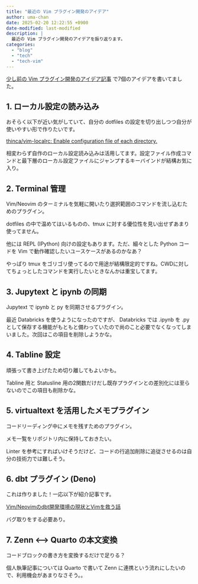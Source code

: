 ```yaml
---
title: "最近の Vim プラグイン開発のアイデア"
author: uma-chan
date: 2025-02-20 12:22:55 +0900
date-modified: last-modified
description: |
  最近の Vim プラグイン開発のアイデアを振り返ります。
categories:
  - "blog"
  - "tech"
  - "tech-vim"
---
```


[少し前の Vim プラグイン開発のアイデア記事](./2024-09-22-vim-plugin-idea.qmd) で7個のアイデアを書いてました。

## 1. ローカル設定の読み込み

おそらく以下が近い気がしていて、自分の dotfiles の設定を切り出しつつ自分が使いやすい形で作りたいです。

[thinca/vim-localrc: Enable configuration file of each directory.](https://github.com/thinca/vim-localrc)

相変わらず自作のローカル設定読み込みは活用してます。設定ファイル作成コマンドと最下層のローカル設定ファイルにジャンプするキーバインドが結構お気に入り。

## 2. Terminal 管理

Vim/Neovim のターミナルを気軽に開いたり選択範囲のコマンドを流し込むためのプラグイン。

dotfiles の中で温めてはいるものの、tmux に対する優位性を見い出せずあまり使ってません。

他には REPL (IPython) 向けの設定もあります。ただ、細々とした Python コードを Vim で動作確認したいユースケースがあるのかなあ？

やっぱり tmux をゴリゴリ使ってるので用途が結構限定的ですね。CWDに対してちょっとしたコマンドを実行したいときなんかは重宝してます。

## 3. Jupytext と ipynb の同期

Jupytext で ipynb と py を同期させるプラグイン。

最近 Databricks を使うようになったのですが、 Databricks では .ipynb を .py として保存する機能がもともと備わっていたので尚のこと必要でなくなってしまいました。次回はこの項目を削除しようかな。

## 4. Tabline 設定

頑張って書き上げたため切り離してもよいかも。

Tabline 用と Statusline 用の2関数だけだし既存プラグインとの差別化には至らないのでこの項目も削除かな。

## 5. virtualtext を活用したメモプラグイン

コードリーディング中にメモを残すためのプラグイン。

メモ一覧をリポジトリ内に保持しておきたい。

Linter を参考にすればいけそうだけど、コードの行追加削除に追従させるのは自分の技術力では難しそう。

## 6. dbt プラグイン (Deno)

これは作りました！一応以下が紹介記事です。

[Vim/Neovimのdbt開発環境の現状とVimを救う話](https://zenn.dev/genda_jp/articles/2024-12-02-vim-neovim-environment-for-dbt)

バグ取りをする必要あり。

## 7. Zenn <--> Quarto の本文変換

コードブロックの書き方を変換するだけで足りる？

個人執筆記事については Quarto で書いて Zenn に連携という流れにしたいので、利用機会があまりなさそう。。
